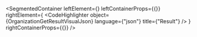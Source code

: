 
<SegmentedContainer
  leftElement={<OrganizationGetResultDesc />}
  leftContainerProps={{}}
  rightElement={
    <CodeHighlighter
      object={OrganizationGetResultVisualJson}
      language={"json"}
      title={"Result"}
    />
  }
  rightContainerProps={{}}
/>
